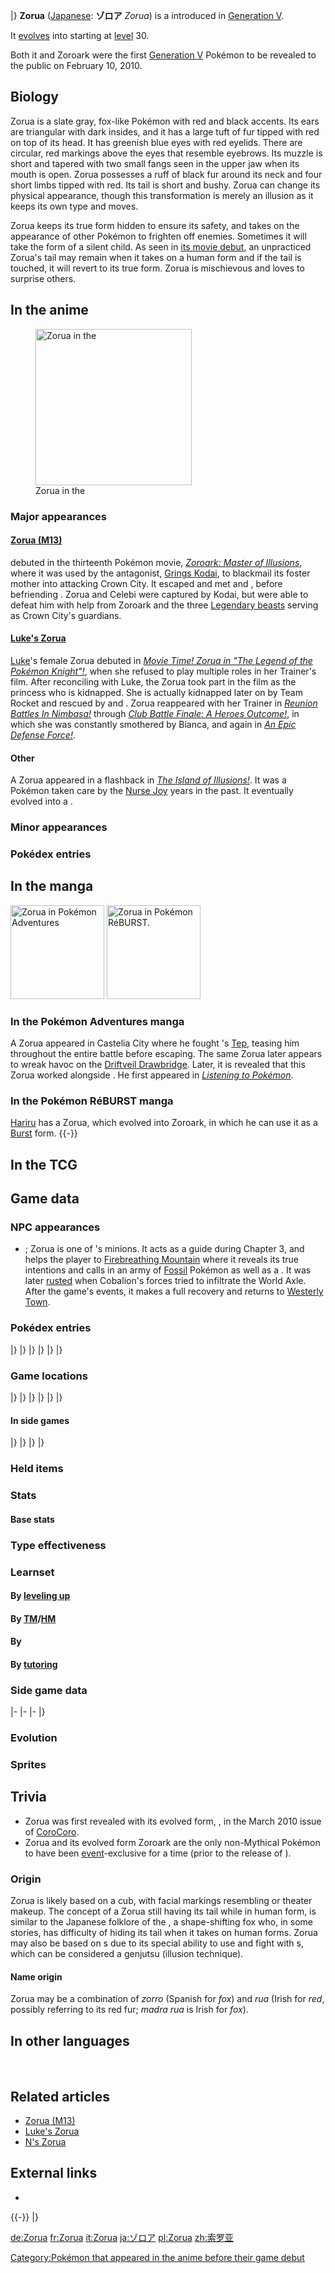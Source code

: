{{PokémonPrevNext/Head|type=Dark}}
{{PokémonPrevNext/Pokémon|type=Dark|prevnum=569|prev=Garbodor|nextnum=571|next=Zoroark|roundleft=tl|roundright=tr}}
{{PokémonPrevNext/Disambig|species=Zorua}}
|}
{{Pokémon Infobox
|name=Zorua
|jname=ゾロア
|jtranslit=Zoroa
|tmname=Zorua
|category=Tricky Fox
|typebox=1
|type1=Dark
|abilityn=1
|abilitylayout=1
|ability1=Illusion
|ndex=570
|udex=076
|u2dex=151
|karea=Mountain
|kdex=124
|height-ftin=2'04"
|height-m=0.7
|weight-lbs=27.6
|weight-kg=12.5
|egggroupn=1
|egggroup1=Field
|eggcycles=25
|expyield=66
|lv100exp=1,059,860
|gendercode=31
|color=Gray
|catchrate=75
|evtotal=1
|evsa=1
|body=08
|pokefordex=zorua
|generation=5
|friendship=70
}}
'''Zorua''' ([[List of Japanese Pokémon names|Japanese]]: '''ゾロア''' ''Zorua'') is a {{type|Dark}} {{OBP|Pokémon|species}} introduced in [[Generation V]].

It [[Evolution|evolves]] into {{p|Zoroark}} starting at [[level]] 30.

Both it and Zoroark were the first [[Generation V]] Pokémon to be revealed to the public on February 10, 2010.

==Biology==
Zorua is a slate gray, fox-like Pokémon with red and black accents. Its ears are triangular with dark insides, and it has a large tuft of fur tipped with red on top of its head. It has greenish blue eyes with red eyelids. There are circular, red markings above the eyes that resemble eyebrows. Its muzzle is short and tapered with two small fangs seen in the upper jaw when its mouth is open. Zorua possesses a ruff of black fur around its neck and four short limbs tipped with red. Its tail is short and bushy. Zorua can change its physical appearance, though this transformation is merely an illusion as it keeps its own type and moves.

Zorua keeps its true form hidden to ensure its safety, and takes on the appearance of other Pokémon to frighten off enemies. Sometimes it will take the form of a silent child. As seen in [[M13|its movie debut]], an unpracticed Zorua's tail may remain when it takes on a human form and if the tail is touched, it will revert to its true form. Zorua is mischievous and loves to surprise others.

==In the anime==
[[File:Luke Zorua.png|thumb|250px|left|Zorua in the {{pkmn|anime}}]]
===Major appearances===
====[[Zorua (M13)]]====
{{mov|Zorua|Zorua|13}} debuted in the thirteenth Pokémon movie, ''[[M13|Zoroark: Master of Illusions]]'', where it was used by the antagonist, [[Grings Kodai]], to blackmail its foster mother {{mov|Zoroark|Zoroark|13}} into attacking Crown City. It escaped and met {{Ash}} and {{ashfr}}, before befriending {{mov|Celebi|Celebi|13}}. Zorua and Celebi were captured by Kodai, but were able to defeat him with help from Zoroark and the three {{Shiny}} [[Legendary beasts]] serving as Crown City's guardians.

====[[Luke's Zorua]]====
[[Luke]]'s female Zorua debuted in ''[[BW038|Movie Time! Zorua in "The Legend of the Pokémon Knight"!]]'', when she refused to play multiple roles in her Trainer's film. After reconciling with Luke, the Zorua took part in the film as the princess who is kidnapped. She is actually kidnapped later on by Team Rocket and rescued by {{an|Cilan}} and {{Ash}}. Zorua reappeared with her Trainer in ''[[BW039|Reunion Battles In Nimbasa!]]'' through ''[[BW042|Club Battle Finale: A Heroes Outcome!]]'', in which she was constantly smothered by Bianca, and again in ''[[BW082|An Epic Defense Force!]]''.

====Other====
A Zorua appeared in a flashback in ''[[BW127|The Island of Illusions!]]''. It was a Pokémon taken care by the [[Nurse Joy]] years in the past. It eventually evolved into a {{p|Zoroark}}.

===Minor appearances===

===Pokédex entries===
{{Animedexheader|Unova}}
{{Animedexbody|BW038|Zorua|Ash's Pokédex|Zorua, the Tricky Fox Pokémon. Zorua hides its true form by {{a|Illusion|changing its shape}} into [[human|people]] and Pokémon, and loves to surprise people.}}
{{Animedexfooter/Pokémon|''Best Wishes''|Unova}}

==In the manga==
[[File:N Zorua Adventures.png|thumb|150px|Zorua in [[Pokémon Adventures]]]]
[[File:Hariru Zorua.png|thumb|left|150px|Zorua in [[Pokémon RéBURST]].]]
===In the Pokémon Adventures manga===
{{main|N's Zorua}}
A Zorua appeared in Castelia City where he fought {{adv|Black}}'s [[Tep]], teasing him throughout the entire battle before escaping. The same Zorua later appears to wreak havoc on the [[Driftveil Drawbridge]]. Later, it is revealed that this Zorua worked alongside {{adv|N}}. He first appeared in ''[[PS468|Listening to Pokémon]]''.

===In the Pokémon RéBURST manga===
[[Hariru]] has a Zorua, which evolved into Zoroark, in which he can use it as a [[Burst]] form.
{{-}}

==In the TCG==
{{main|Zorua (TCG)}}

==Game data==
===NPC appearances===
* {{g|Rumble Blast}}; Zorua is one of {{p|Cobalion}}'s minions. It acts as a guide during Chapter 3, and helps the player to [[Firebreathing Mountain]] where it reveals its true intentions and calls in an army of [[Fossil]] Pokémon as well as a {{p|Zoroark}}. It was later [[Rusty Pokémon|rusted]] when Cobalion's forces tried to infiltrate the World Axle. After the game's events, it makes a full recovery and returns to [[Westerly Town]].

===Pokédex entries===
{{Dex/Header|type=Dark}}
{{Dex/NA|gen=V}}
{{Dex/Gen|gen=V}}
{{Dex/Entry1|v=Black|t=FFF|entry=It changes into the forms of others to surprise them. Apparently, it often transforms into a silent child.}}
{{Dex/Entry1|v=White|entry=To protect themselves from danger, they hide their true identities by transforming into people and Pokémon.}}
{{Dex/Entry2|v=Black 2|v2=White 2|t=FFF|entry=It changes so it looks just like its foe, tricks it, and then uses that opportunity to flee.}}
|}
|}
{{Dex/Gen|gen=VI}}
{{Dex/Entry1|v=X|t=FFF|entry=It changes so it looks like its foe, tricks it, and then uses that opportunity to flee.}}
{{Dex/Entry1|v=Y|entry=To protect themselves from danger, they hide their true identities by transforming into people and Pokémon.}}
{{Dex/Entry1|v=Omega Ruby|t=FFF|entry=It changes so it looks like its foe, tricks it, and then uses that opportunity to flee.}}
{{Dex/Entry1|v=Alpha Sapphire|t=FFF|entry=To protect themselves from danger, they hide their true identities by transforming into people and Pokémon.}}
|}
|}
{{Dex/Gen|gen=VII}}
{{Dex/Entry1|v=Ultra Sun|entry=This Pokémon has a cowardly disposition, so when it's not around friends, it basically always stays transformed as something else.}}
{{Dex/Entry1|v=Ultra Moon|entry=If a normally talkative child suddenly stops talking, it may have been replaced by Zorua.}}
|}
|}
{{Dex/Footer}}

===Game locations===
{{Availability/Header|type=Dark}}
{{Availability/NA|gen=V}}
{{Availability/Gen|gen=V}}
{{Availability/Entry2|v=Black|v2=White|t=fff|area=[[Castelia City]] (requires [[fateful encounter]] {{p|Celebi}})}}
{{Availability/Entry2|v=Black 2|v2=White 2|t=fff|area={{pkmn2|Gift}} from [[Rood]] in [[Driftveil City]] ([[N's Pokémon]])}}
|}
|}
{{Availability/Gen|gen=VI}}
{{Availability/Entry2|v=X|v2=Y|t=fff|area={{pkmn|breeding|Breed}} {{p|Zoroark}}}}
{{Availability/Entry2|v=Omega Ruby|v2=Alpha Sapphire|t=FFF|t2=FFF|area={{rt|101|Hoenn}} ({{DL|DexNav|hidden Pokémon}}{{tt|*|After capturing or defeating Groudon/Kyogre}})}}
|}
|}
{{Availability/Gen|gen=VII}}
{{Availability/Entry2/None|v=Sun|v2=Moon}}
{{Availability/Entry2|v=Ultra Sun|v2=Ultra Moon|area=[[Alola Route 1|Route 1]]}}
|}
|}
{{Availability/Footer}}

====In side games====
{{Availability/Header|type=Dark}}
{{Availability/NA|gen=V}}
{{Availability/Gen|gen=V}}
{{Availability/Entry1|1|v=Rumble Blast|color={{fire color}}|area=Forest: [[Trailhead Field]]}}
{{Availability/Entry1|1|v=PokéPark 2|link=PokéPark 2: Wonders Beyond|color={{grass color}}|area=[[Arbor Area]]}}
{{Availability/Entry1|1|v=MD GTI|link=Pokémon Mystery Dungeon: Gates to Infinity|color={{silver color}}|area=[[Great Glacier]] (Mapless Street), [[Glacial Underpass]] (B1-B9), [[Glacier Palace]] (1F-13F), [[Redland Reaches]] (Mapless Street), [[Ochre Quarry]] (Mapless Street), [[Withered Savanna]] (Mapless Street), [[Grove of Whispers]] (Mapless Street), [[Silent Tundra]] (Mapless Street), [[Dreamy Island]] (1F-25F), [[Moonlit Forest]] (Golden Chamber), Magnagate dungeons}}
{{Availability/Entry1|1|v=Rumble U|color={{fire color}}|area=[[Jungle Area#Serperior Jungle|Jungle Area: Serperior Jungle]], [[Magical Lake#Protect Pichu in the Forest|Magical Lake: Protect Pichu in the Forest]],<br>[[Toy Collection#The Sword for Justice|Toy Collection: The Sword for Justice]], [[Chill Battle#The Three Little Tepig|Chill Battle: The Three Little Tepig]]}}
|}
|}
{{Availability/Gen|gen=VI}}
{{Availability/Entry1|1|v=Battle Trozei|color={{defense color}}|area=[[Dragon Hill#Stage 4|Dragon Hill: Stage 4]]}}
{{Availability/Entry1|1|v=Shuffle|color={{beauty color}}|area=[[Rainbow Park|Rainbow Park: Stage 50]]<br>[[Graucus Hall|Graucus Hall: Stage 461]]}}
{{Availability/Entry1|1|v=Rumble World|color={{fire color}}|area=[[Black Realm#Grim Rendezvous|Black Realm: Grim Rendezvous]] <small>(All Areas)</small>, [[White Ruins (Rumble World)#Ivory Pillar|White Ruins: Ivory Pillar]] <small>(All Areas)</small>}}
{{Availability/Entry1|1|v=Picross|color={{skill color light}}|area=[[Pokémon Picross Stages#Area 16|Area 16: Stage 01]]}}
|}
|}
{{Availability/Footer}}

===Held items===

===Stats===
====Base stats====
{{BaseStats
|type=Dark
|HP=40
|Attack=65
|Defense=40
|SpAtk=80
|SpDef=40
|Speed=65}}

===Type effectiveness===
{{TypeEffectiveness
|type1=Dark
|Normal=100
|Fighting=200
|Flying=100
|Poison=100
|Ground=100
|Rock=100
|Bug=200
|Ghost=50
|Steel=100
|Fire=100
|Water=100
|Grass=100
|Electric=100
|Psychic=0
|Ice=100
|Dragon=100
|Dark=50
|Fairy=200
|notes=yes
|dark=yes
|newpsychic=1}}

===Learnset===
====By [[Level|leveling up]]====
{{learnlist/levelh/7|Zorua|Dark|Dark|5}}
{{learnlist/level7|1|Scratch|Normal|Physical|40|100|35}}
{{learnlist/level7|1|Leer|Normal|Status|&mdash;|100|30}}
{{learnlist/level7|5|Pursuit|Dark|Physical|40|100|20||'''}}
{{learnlist/level7|9|Fake Tears|Dark|Status|&mdash;|100|20}}
{{learnlist/level7|13|Fury Swipes|Normal|Physical|18|80|15}}
{{learnlist/level7|17|Feint Attack|Dark|Physical|60|&mdash;|20||'''}}
{{learnlist/level7|21|Scary Face|Normal|Status|&mdash;|100|10}}
{{learnlist/level7|25|Taunt|Dark|Status|&mdash;|100|20}}
{{learnlist/level7|29|Foul Play|Dark|Physical|95|100|15||'''}}
{{learnlist/level7|33|Torment|Dark|Status|&mdash;|100|15}}
{{learnlist/level7|37|Agility|Psychic|Status|&mdash;|&mdash;|30}}
{{learnlist/level7|41|Embargo|Dark|Status|&mdash;|100|15}}
{{learnlist/level7|45|Punishment|Dark|Physical|&mdash;|100|5||'''}}
{{learnlist/level7|49|Nasty Plot|Dark|Status|&mdash;|&mdash;|20}}
{{learnlist/level7|53|Imprison|Psychic|Status|&mdash;|&mdash;|10}}
{{learnlist/level7|57|Night Daze|Dark|Special|85|95|10||'''}}
{{learnlist/levelf/7|Zorua|Dark|Dark|5}}

====By [[TM]]/[[HM]]====
{{learnlist/tmh/7|Zorua|Dark|Dark|5}}
{{learnlist/tm7|TM04|Calm Mind|Psychic|Status|&mdash;|&mdash;|20}}
{{learnlist/tm7|TM05|Roar|Normal|Status|&mdash;|&mdash;|20}}
{{learnlist/tm7|TM06|Toxic|Poison|Status|&mdash;|90|10}}
{{learnlist/tm7|TM10|Hidden Power|Normal|Special|60|100|15}}
{{learnlist/tm7|TM11|Sunny Day|Fire|Status|&mdash;|&mdash;|5}}
{{learnlist/tm7|TM12|Taunt|Dark|Status|&mdash;|100|20}}
{{learnlist/tm7|TM17|Protect|Normal|Status|&mdash;|&mdash;|10}}
{{learnlist/tm7|TM18|Rain Dance|Water|Status|&mdash;|&mdash;|5}}
{{learnlist/tm7|TM21|Frustration|Normal|Physical|&mdash;|100|20}}
{{learnlist/tm7|TM27|Return|Normal|Physical|&mdash;|100|20}}
{{learnlist/tm7|TM30|Shadow Ball|Ghost|Special|80|100|15}}
{{learnlist/tm7|TM32|Double Team|Normal|Status|&mdash;|&mdash;|15}}
{{learnlist/tm7|TM40|Aerial Ace|Flying|Physical|60|&mdash;|20}}
{{learnlist/tm7|TM41|Torment|Dark|Status|&mdash;|100|15}}
{{learnlist/tm7|TM42|Facade|Normal|Physical|70|100|20}}
{{learnlist/tm7|TM44|Rest|Psychic|Status|&mdash;|&mdash;|10}}
{{learnlist/tm7|TM45|Attract|Normal|Status|&mdash;|100|15}}
{{learnlist/tm7|TM46|Thief|Dark|Physical|60|100|25||'''}}
{{learnlist/tm7|TM48|Round|Normal|Special|60|100|15}}
{{learnlist/tm7|TM56|Fling|Dark|Physical|&mdash;|100|10||'''}}
{{learnlist/tm7|TM63|Embargo|Dark|Status|&mdash;|100|15}}
{{learnlist/tm7|TM66|Payback|Dark|Physical|50|100|10||'''}}
{{learnlist/tm7|TM75|Swords Dance|Normal|Status|&mdash;|&mdash;|20}}
{{learnlist/tm7|TM77|Psych Up|Normal|Status|&mdash;|&mdash;|10}}
{{learnlist/tm7|TM86|Grass Knot|Grass|Special|&mdash;|100|20}}
{{learnlist/tm7|TM87|Swagger|Normal|Status|&mdash;|85|15}}
{{learnlist/tm7|TM88|Sleep Talk|Normal|Status|&mdash;|&mdash;|10}}
{{learnlist/tm7|TM89|U-turn|Bug|Physical|70|100|20}}
{{learnlist/tm7|TM90|Substitute|Normal|Status|&mdash;|&mdash;|10}}
{{learnlist/tm7|TM95|Snarl|Dark|Special|55|95|15||'''}}
{{learnlist/tm7|TM97|Dark Pulse|Dark|Special|80|100|15||'''}}
{{learnlist/tm7|TM100|Confide|Normal|Status|&mdash;|&mdash;|20}}
{{learnlist/tmf/7|Zorua|Dark|Dark|5}}

====By {{pkmn|breeding}}====
{{learnlist/breedh/7|Zorua|Dark|Dark|5}}
{{learnlist/breed7|{{MSP|032|Nidoran♂}}{{MSP|033|Nidorino}}{{MSP|037|Vulpix}}{{MSP|037A|Vulpix}}{{MSP|052|Meowth}}{{MSP|052A|Meowth}}<br>{{MSP|053|Persian}}{{MSP|053A|Persian}}{{MSP|234|Stantler}}{{MSP|300|Skitty}}{{MSP|431|Glameow}}{{MSP|432|Purugly}}<br>{{MSP|509|Purrloin}}{{MSP|572|Minccino}}{{MSP|728|Popplio}}{{MSP|729|Brionne}}{{MSP|730|Primarina}}|Captivate|Normal|Status|&mdash;|100|20}}
{{learnlist/breed7|{{MSP|300|Skitty}}{{MSP|327|Spinda}}|Copycat|Normal|Status|&mdash;|&mdash;|20}}
{{learnlist/breed7|{{MSP|287|Slakoth}}{{MSP|288|Vigoroth}}{{MSP|289|Slaking}}{{MSP|448|Lucario}}{{MSP|745Mn|Lycanroc}}{{MSP|749|Mudbray}}<br>{{MSP|750|Mudsdale}}|Counter|Fighting|Physical|&mdash;|100|20}}
{{learnlist/breed7|{{MSP|052A|Meowth}}{{MSP|053A|Persian}}{{MSP|461|Weavile}}|Dark Pulse|Dark|Special|80|100|15||'''}}
{{learnlist/breed7|{{MSP|335|Zangoose}}{{MSP|359|Absol}}{{MSP|448|Lucario}}{{MSP|504|Patrat}}{{MSP|505|Watchog}}{{MSP|619|Mienfoo}}<br>{{MSP|620|Mienshao}}|Detect|Fighting|Status|&mdash;|&mdash;|5}}
{{learnlist/breed7|{{MSP|037|Vulpix}}{{MSP|037A|Vulpix}}{{MSP|274|Nuzleaf}}|Extrasensory|Psychic|Special|80|100|20}}
{{learnlist/breed7|{{MSP|434|Stunky}}{{MSP|435|Skuntank}}|Memento|Dark|Status|&mdash;|100|10}}
{{learnlist/breed7|{{MSP|215|Sneasel}}{{MSP|461|Weavile}}{{MSP|509|Purrloin}}{{MSP|510|Liepard}}{{MSP|631|Heatmor}}|Snatch|Dark|Status|&mdash;|&mdash;|10}}
{{learnlist/breed7|{{MSP|019|Rattata}}{{MSP|019A|Rattata}}{{MSP|020|Raticate}}{{MSP|020A|Raticate}}{{MSP|050|Diglett}}{{MSP|050A|Diglett}}<br>{{MSP|051|Dugtrio}}{{MSP|051A|Dugtrio}}{{MSP|161|Sentret}}{{MSP|162|Furret}}{{MSP|261|Poochyena}}{{MSP|262|Mightyena}}<br>{{MSP|303|Mawile}}{{MSP|327|Spinda}}{{MSP|352|Kecleon}}{{MSP|359|Absol}}{{MSP|431|Glameow}}{{MSP|434|Stunky}}<br>{{MSP|435|Skuntank}}{{MSP|509|Purrloin}}{{MSP|510|Liepard}}{{MSP|676|Furfrou}}{{MSP|678|Meowstic}}{{MSP|775|Komala}}|Sucker Punch|Dark|Physical|70|100|5||'''}}
{{learnlist/breedf/7|Zorua|Dark|Dark|5}}

====By [[Move Tutor|tutoring]]====
{{learnlist/tutorh/7|Zorua|Dark|Dark|5}}
{{learnlist/tutor7|Bounce|Flying|Physical|85|85|5|||no|yes}}
{{learnlist/tutor7|Covet|Normal|Physical|60|100|25|||no|yes}}
{{learnlist/tutor7|Foul Play|Dark|Physical|95|100|15||'''|no|yes}}
{{learnlist/tutor7|Hyper Voice|Normal|Special|90|100|10|||no|yes}}
{{learnlist/tutor7|Knock Off|Dark|Physical|65|100|20||'''|no|yes}}
{{learnlist/tutor7|Snatch|Dark|Status|—|—|10|||no|yes}}
{{learnlist/tutor7|Snore|Normal|Special|50|100|15|||no|yes}}
{{learnlist/tutor7|Spite|Ghost|Status|—|100|10|||no|yes}}
{{learnlist/tutor7|Trick|Psychic|Status|—|100|10|||no|yes}}
{{learnlist/tutor7|Uproar|Normal|Special|90|100|10|||no|yes}}
{{learnlist/tutorf/7|Zorua|Dark|Dark|5}}

===Side game data===
{{Spindata/Head|type=Dark}}
{{Spindata/RumbleBlast|col=6|type=Dark
|att=2
|def=1
|speed=3
}}
|-
{{Spindata/PokéPark2|col=6|type=Dark|ndex=570
|pad=He traveled with {{p|Zoroark}}. He likes Zoroark very much. The two have settled in the [[Arbor Area]].
}}
|-
{{Spindata/Conquest|col=6|type=Dark|ndex=570
|HP=1
|atk=2
|def=1
|spd=3
|range=4
|move=Foul Play
|ability1=Illusion
|ability2=Melee
|ability3=Disgust
|evo=Evolves into {{p|Zoroark}} when its Attack is 90 or higher
|link='''[[Kotarō]]'''
}}
|-
{{Spindata/Battle Trozei|col=3|type=Dark|ndex=570
|power=1
}}
{{Spindata/Shuffle|col=3|type=Dark|ndex=570|num=063
|min=50
|max=115
|raisemaxlevel=10
|skill=Sinister Power
|skilldesc=Increases damage done by any Dark types in the combo.
|swapper=Super Cheer
}}
|}

===Evolution===
{{evobox-2
|type1=Dark
|no1=570
|name1=Zorua
|type1-1=Dark
|evo1={{bag|Rare Candy}}<br>{{color2|000|Level|Level 30}}
|no2=571
|name2=Zoroark
|type1-2=Dark
}}

===Sprites===
{{Spritebox/Header|type=Dark}}
{{Spritebox/NA|gen=V}}
{{Spritebox/5|ndex=570}}
{{Spritebox/6|ndex=570}}
{{Spritebox/7|ndex=570}}
{{Spritebox/Footer|570|Zorua}}

==Trivia==
* Zorua was first revealed with its evolved form, {{p|Zoroark}}, in the March 2010 issue of [[CoroCoro]].
* Zorua and its evolved form Zoroark are the only non-Mythical Pokémon to have been [[event]]-exclusive for a time (prior to the release of {{game|Black and White|s|Pokémon Black 2 and White 2|2}}).

===Origin===
Zorua is likely based on a {{wp|fox}} cub, with facial markings resembling {{wp|Kabuki}} or {{wp|Noh}} theater makeup. The concept of a Zorua still having its tail while in human form, is similar to the Japanese folklore of the {{wp|kitsune}}, a shape-shifting fox who, in some stories, has difficulty of hiding its tail when it takes on human forms. Zorua may also be based on {{wp|ninja}}s due to its special ability to use and fight with {{a|illusion}}s, which can be considered a genjutsu (illusion technique).

====Name origin====
Zorua may be a combination of ''zorro'' (Spanish for ''fox'') and ''rua'' (Irish for ''red'', possibly referring to its red fur; ''madra rua'' is Irish for ''fox'').

==In other languages==
{{Other languages|type=Dark|type2=Dark
|ja=ゾロア ''Zorua''|jameaning=From ''{{tt|zorro|fox in Spanish}}''
|fr=Zorua|frmeaning=Same as English/Japanese name
|es=Zorua|esmeaning=Same as English/Japanese name
|de=Zorua|demeaning=Same as English/Japanese name
|it=Zorua|itmeaning=Same as English/Japanese name
|ko=조로아 ''Zorua''|komeaning=Transliteration of Japanese name
|zh_cmn= 索羅亞 / 索罗亚 ''Suǒluóyǎ'' / ''Suǒluóyà''|zh_cmnmeaning=Transliteration of Japanese name
|ru=Зоруа ''Zorua''|rumeaning=Transcription of English name
}}
<br clear="left">

==Related articles==
* [[Zorua (M13)]]
* [[Luke's Zorua]]
* [[N's Zorua]]
<!--
==Notes==
<references />-->

==External links==
* {{wp|Zorua and Zoroark|Article on Wikipedia}}

{{-}}
{{PokémonPrevNext/Head|type=Dark}}
{{PokémonPrevNext/Pokémon|type=Dark|prevnum=569|prev=Garbodor|nextnum=571|next=Zoroark}}
|}
{{Project Pokédex notice}}
[[Category:Pokémon that appeared in the anime before their game debut]]

[[de:Zorua]]
[[fr:Zorua]]
[[it:Zorua]]
[[ja:ゾロア]]
[[pl:Zorua]]
[[zh:索罗亚]]